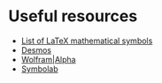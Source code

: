 # Useful resources {.unnumbered}

* [List of LaTeX mathematical symbols](https://oeis.org/wiki/List_of_LaTeX_mathematical_symbols)
* [Desmos](https://www.desmos.com/)
* [Wolfram|Alpha](https://www.wolframalpha.com/)
* [Symbolab](https://www.symbolab.com/)
